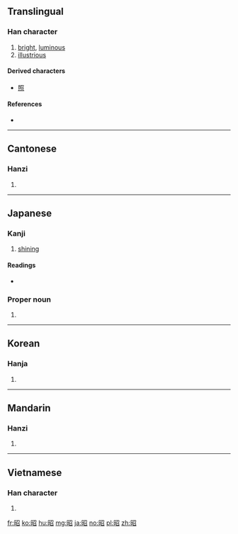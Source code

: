 ==Translingual==

===Han character===
{{Han char|rn=72|rad=日|as=05|sn=9|four=6706<sub>2</sub>|canj=日尸竹口 (ASHR)|ids=⿰[[日]][[召]]}}

# [[bright]], [[luminous]]
# [[illustrious]]

====Derived characters====
* [[照]]

====References====
* {{Han ref|kx=0493.220|dkj=13855|dj=0858.020|hdz=21504.090|uh=662D|ud=26157|bh=AC4C|bd=44108}}

----

==Cantonese==

===Hanzi===
{{yue-hanzi|jyut=[[ciu1]], [[ziu1]]|y=chiu1, jiu1}}

# {{defn|lang=yue|sort=日05}}

----

==Japanese==

===Kanji===
{{ja-kanji|grade=3|rs=日05}}

# [[shining]]

====Readings====
* {{ja-readings|goon=[[しょう]] (shō)|kanon=[[しょう]] (shō)|kun=[[あきらか]] (akiraka)|nanori=[[あき]] (aki)}}

===Proper noun===
{{ja-pos|あきら|proper}}

# {{given name|male|lang=ja|sort=あきら}}

----

==Korean==

===Hanja===
{{ko-hanja|hangeul=[[소]], [[조]]|eumhun=|rv=so, jo|mr=so, cho|y=so, co}}

# {{defn|lang=ko|sort=日05}}

----

==Mandarin==

===Hanzi===
{{cmn-hanzi|pin=[[zhāo]] ([[zhao1]])|wg=chao<sup>1</sup>}}

# {{defn|lang=cmn|sort=日05}}

----

==Vietnamese==

===Han character===
{{vi-hantu|[[chiu]], [[chiêu]]|rs=日05}}

# {{defn|lang=vi|sort=日05}}

[[fr:昭]]
[[ko:昭]]
[[hu:昭]]
[[mg:昭]]
[[ja:昭]]
[[no:昭]]
[[pl:昭]]
[[zh:昭]]